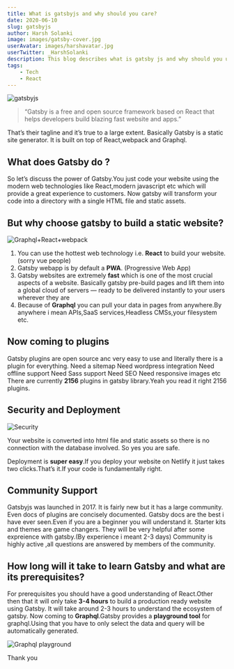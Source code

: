 ```yaml
---
title: What is gatsbyjs and why should you care?
date: 2020-06-10
slug: gatsbyjs
author: Harsh Solanki
image: images/gatsby-cover.jpg
userAvatar: images/harshavatar.jpg
userTwitter: _HarshSolanki
description: This blog describes what is gatsby js and why should you use it.
tags:
    - Tech
    - React
---
```


![gatsbyjs](https://www.codespot.org/assets/gatsby-cover.jpg)
> “Gatsby is a free and open source framework based on React that helps developers   build
  blazing fast website and apps.”
>
That’s their tagline and it’s true to a large extent.
Basically Gatsby is a static site generator. It is built on top of React,webpack and Graphql.

## What does Gatsby do ?
So let’s discuss the power of Gatsby.You just code your website using the modern web technologies like React,modern javascript etc which will provide a great experience to customers.
Now gatsby will transform your code into a directory with a single HTML file and static assets.

## But why choose gatsby to build a static website?
![Graphql+React+webpack](https://cdn-media-1.freecodecamp.org/images/1*yCPN-lvsZ7k2WcRsPQYjqA.png)
 
 1. You can use the hottest web technology i.e. **React** to build your website.(sorry vue people)
 2. Gatsby webapp is by default a **PWA**. (Progressive Web App)
 3. Gatsby websites are extremely **fast** which is one of the most crucial  aspects of a website. Basically gatsby  pre-build pages and lift them into a global cloud of servers — ready to be delivered instantly to your users wherever they are
 4. Because of **Graphql** you can pull your data in pages from anywhere.By anywhere i mean APIs,SaaS services,Headless CMSs,your filesystem etc.

## Now coming to plugins
 Gatsby plugins are open source anc very easy to use and literally there is a plugin for everything.
 Need a sitemap
 Need wordpress integration
 Need offline support
 Need Sass support
 Need SEO
 Need responsive images etc
 There are currently **2156** plugins in gatsby library.Yeah you  read it right 2156 plugins.
 
## Security and Deployment
![Security](https://upload.wikimedia.org/wikipedia/commons/thumb/d/da/Internet2.jpg/220px-Internet2.jpg)

Your website is converted into html file and static assets so there is no connection with the database involved. So yes you are safe.

Deployment is **super easy**.If you deploy your website on Netlify it just takes two clicks.That’s it.If your code is fundamentally right.

## Community Support
Gatsbyjs was launched in 2017. It is fairly new but it has a large community.
Even docs of plugins are concisely documented.
Gatsby docs are the best i have ever seen.Even if you are a beginner you will understand it.
Starter kits and themes are game changers. They will be very helpful after some expreience with gatsby.(By experience i meant 2-3 days)
Community is highly active ,all questions are answered by members of the community.

## How long will it take to learn Gatsby and what are its prerequisites?

For prerequisites you should have a good understanding of React.Other then that it will only take **3-4 hours** to build a production ready website using Gatsby.
It will take around 2-3 hours to understand the ecosystem of gatsby.
Now coming to **Graphql**.Gatsby provides a **playground tool** for graphql.Using that you have to only select the data and query will be automatically generated.

![Graphql playground](images/graphql.png)

Thank you

